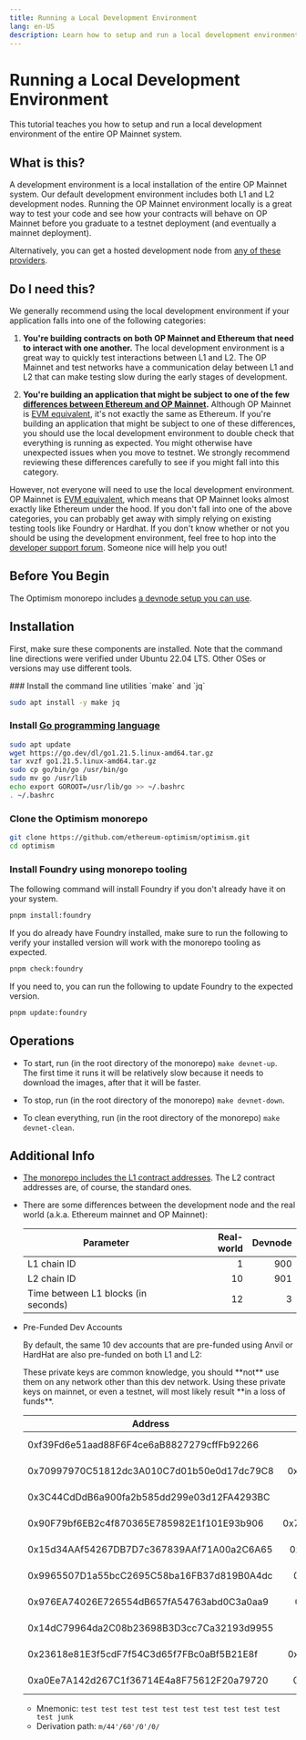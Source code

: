 ```yaml
---
title: Running a Local Development Environment
lang: en-US
description: Learn how to setup and run a local development environment of the entire OP Mainnet system.
---
```



# Running a Local Development Environment

This tutorial teaches you how to setup and run a local development environment of the entire OP Mainnet system.

## What is this?

A development environment is a local installation of the entire OP Mainnet system.
Our default development environment includes both L1 and L2 development nodes.
Running the OP Mainnet environment locally is a great way to test your code and see how your contracts will behave on OP Mainnet before you graduate to a testnet deployment (and eventually a mainnet deployment).

Alternatively, you can get a hosted development node from [any of these providers](/builders/tools/connect/rpc-providers).

## Do I need this?

We generally recommend using the local development environment if your application falls into one of the following categories:

1.  **You're building contracts on both OP Mainnet and Ethereum that need to interact with one another.** The local development environment is a great way to quickly test interactions between L1 and L2. The OP Mainnet and test networks have a communication delay between L1 and L2 that can make testing slow during the early stages of development.

2.  **You're building an application that might be subject to one of the few [differences between Ethereum and OP Mainnet](/chain/differences).** Although OP Mainnet is [EVM equivalent](https://web.archive.org/web/20231127160757/https://medium.com/ethereum-optimism/introducing-evm-equivalence-5c2021deb306), it's not exactly the same as Ethereum. If you're building an application that might be subject to one of these differences, you should use the local development environment to double check that everything is running as expected. You might otherwise have unexpected issues when you move to testnet. We strongly recommend reviewing these differences carefully to see if you might fall into this category.

However, not everyone will need to use the local development environment.
OP Mainnet is [EVM equivalent](https://web.archive.org/web/20231127160757/https://medium.com/ethereum-optimism/introducing-evm-equivalence-5c2021deb306), which means that OP Mainnet looks almost exactly like Ethereum under the hood.
If you don't fall into one of the above categories, you can probably get away with simply relying on existing testing tools like Foundry or Hardhat.
If you don't know whether or not you should be using the development environment, feel free to hop into the [developer support forum](https://github.com/ethereum-optimism/developers/discussions).
Someone nice will help you out!

## Before You Begin

The Optimism monorepo includes [a devnode setup you can use](https://github.com/ethereum-optimism/optimism/blob/65ec61dde94ffa93342728d324fecf474d228e1f/specs/meta/devnet.md).

## Installation

First, make sure these components are installed.
Note that the command line directions were verified under Ubuntu 22.04 LTS.
Other OSes or versions may use different tools.

<Steps>
  ### Install the command line utilities `make` and `jq`

  ```sh
  sudo apt install -y make jq
  ```

  ### Install [Go programming language](https://go.dev/)

  ```sh
  sudo apt update
  wget https://go.dev/dl/go1.21.5.linux-amd64.tar.gz
  tar xvzf go1.21.5.linux-amd64.tar.gz
  sudo cp go/bin/go /usr/bin/go
  sudo mv go /usr/lib
  echo export GOROOT=/usr/lib/go >> ~/.bashrc
  . ~/.bashrc
  ```

  ### Clone the Optimism monorepo

  ```sh
  git clone https://github.com/ethereum-optimism/optimism.git
  cd optimism
  ```

  ### Install Foundry using monorepo tooling

  The following command will install Foundry if you don't already have it on your system.

  ```sh
  pnpm install:foundry
  ```

  If you do already have Foundry installed, make sure to run the following to verify your installed version will work with the monorepo tooling as expected.

  ```sh
  pnpm check:foundry
  ```

  If you need to, you can run the following to update Foundry to the expected version.

  ```sh
  pnpm update:foundry
  ```
</Steps>

## Operations

*   To start, run (in the root directory of the monorepo) `make devnet-up`.\
    The first time it runs it will be relatively slow because it needs to download the images, after that it will be faster.

*   To stop, run (in the root directory of the monorepo) `make devnet-down`.

*   To clean everything, run (in the root directory of the monorepo) `make devnet-clean`.

## Additional Info

*   [The monorepo includes the L1 contract addresses](https://github.com/ethereum-optimism/optimism/blob/65ec61dde94ffa93342728d324fecf474d228e1f/packages/contracts-bedrock/deploy-config/devnetL1.json).
    The L2 contract addresses are, of course, the standard ones.

*   There are some differences between the development node and the real world (a.k.a. Ethereum mainnet and OP Mainnet):

    | Parameter                           | Real-world | Devnode |
    | ----------------------------------- | ---------: | ------: |
    | L1 chain ID                         |          1 |     900 |
    | L2 chain ID                         |         10 |     901 |
    | Time between L1 blocks (in seconds) |         12 |       3 |

*   Pre-Funded Dev Accounts

    By default, the same 10 dev accounts that are pre-funded using Anvil or HardHat are also pre-funded on both L1 and L2:

    <Callout>
        These private keys are common knowledge, you should **not** use them on any network other than this dev network.
        Using these private keys on mainnet, or even a testnet, will most likely result **in a loss of funds**.
    </Callout>

    | Address                                    | Private Key                                                        | Balance    |
    | ------------------------------------------ | -----------------------------------------------------------------: | ---------: |
    | 0xf39Fd6e51aad88F6F4ce6aB8827279cffFb92266 | 0xac0974bec39a17e36ba4a6b4d238ff944bacb478cbed5efcae784d7bf4f2ff80 | 10,000 ETH |
    | 0x70997970C51812dc3A010C7d01b50e0d17dc79C8 | 0x59c6995e998f97a5a0044966f0945389dc9e86dae88c7a8412f4603b6b78690d | 10,000 ETH |
    | 0x3C44CdDdB6a900fa2b585dd299e03d12FA4293BC | 0x5de4111afa1a4b94908f83103eb1f1706367c2e68ca870fc3fb9a804cdab365a | 10,000 ETH |
    | 0x90F79bf6EB2c4f870365E785982E1f101E93b906 | 0x7c852118294e51e653712a81e05800f419141751be58f605c371e15141b007a6 | 10,000 ETH |
    | 0x15d34AAf54267DB7D7c367839AAf71A00a2C6A65 | 0x47e179ec197488593b187f80a00eb0da91f1b9d0b13f8733639f19c30a34926a | 10,000 ETH |
    | 0x9965507D1a55bcC2695C58ba16FB37d819B0A4dc | 0x8b3a350cf5c34c9194ca85829a2df0ec3153be0318b5e2d3348e872092edffba | 10,000 ETH |
    | 0x976EA74026E726554dB657fA54763abd0C3a0aa9 | 0x92db14e403b83dfe3df233f83dfa3a0d7096f21ca9b0d6d6b8d88b2b4ec1564e | 10,000 ETH |
    | 0x14dC79964da2C08b23698B3D3cc7Ca32193d9955 | 0x4bbbf85ce3377467afe5d46f804f221813b2bb87f24d81f60f1fcdbf7cbf4356 | 10,000 ETH |
    | 0x23618e81E3f5cdF7f54C3d65f7FBc0aBf5B21E8f | 0xdbda1821b80551c9d65939329250298aa3472ba22feea921c0cf5d620ea67b97 | 10,000 ETH |
    | 0xa0Ee7A142d267C1f36714E4a8F75612F20a79720 | 0x2a871d0798f97d79848a013d4936a73bf4cc922c825d33c1cf7073dff6d409c6 | 10,000 ETH |

    *   Mnemonic: `test test test test test test test test test test test junk`
    *   Derivation path: `m/44'/60'/0'/0/`
